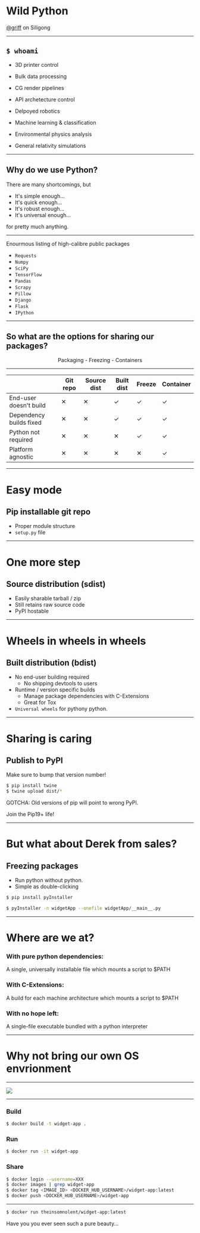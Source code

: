 

# Wild Python
<a href="https://siligong.slack.com/team/U2F39HD5K/">@griff</a> on Siligong

---

## `$ whoami`
- 3D printer control
- Bulk data processing
- CG render pipelines
- API archetecture control


- Delpoyed robotics
- Machine learning & classification


- Environmental physics analysis
- General relativity simulations

---

## Why do we use Python?
There are many shortcomings, but

- It's simple enough...
- It's quick enough...
- It's robust enough...
- It's universal enough...

for pretty much anything.

---

Enourmous listing of high-calibre public packages

- `Requests`
- `Numpy`
- `SciPy`
- `TensorFlow`
- `Pandas`
- `Scrapy`
- `Pillow`
- `Django`
- `Flask`
- `IPython`

---

## So what are the options for sharing our packages?

<center>
Packaging - Freezing - Containers
</center>

---

|                               |   Git repo  | Source dist | Built dist | Freeze | Container |
|-------------------------------|-------------|-------------|------------|--------|-----------|
| End-user doesn't build        |      ✕      |      ✕      |      ✓     |    ✓   |     ✓     |
| Dependency builds fixed       |      ✕      |      ✕      |      ✓     |    ✓   |     ✓     |
| Python not required           |      ✕      |      ✕      |      ✕     |    ✓   |     ✓     |
| Platform agnostic             |      ✕      |      ✕      |      ✕     |    ✕   |     ✓     |

---

# Easy mode
## Pip installable git repo
- Proper module structure
- `setup.py` file

---

# One more step 
## Source distribution (sdist)
- Easily sharable tarball / zip
- Still retains raw source code
- PyPI hostable

---

# Wheels in wheels in wheels
## Built distribution (bdist)
- No end-user building required
    - No shipping devtools to users
- Runtime / version specific builds
    - Manage package dependencies with C-Extensions
    - Great for Tox
- `Universal wheels` for pythony python.

---

# Sharing is caring
## Publish to PyPI

Make sure to bump that version number!

```bash
$ pip install twine
$ twine upload dist/*
```

GOTCHA: Old versions of pip will point to wrong PyPI. 

Join the Pip19+ life!

---

# But what about Derek from sales?
## Freezing packages
- Run python without python.
- Simple as double-clicking
```bash
$ pip install pyInstaller
```

```bash
$ pyInstaller -n widgetApp --onefile widgetApp/__main__.py
```

---

# Where are we at?
### With pure python dependencies:
A single, universally installable file which mounts a script to $PATH
### With C-Extensions:
A build for each machine architecture which mounts a script to $PATH
### With no hope left:
A single-file executable bundled with a python interpreter

---

# Why not bring our own OS envrionment
---

<Image src="docker.jpg" />

---

### Build
```bash
$ docker build -t widget-app .
```

### Run
```bash
$ docker run -it widget-app
```

### Share
```bash
$ docker login --username=XXX
$ docker images | grep widget-app
$ docker tag <IMAGE_ID> <DOCKER_HUB_USERNAME>/widget-app:latest
$ docker push <DOCKER_HUB_USERNAME>/widget-app
```
---

```bash
$ docker run theinsomnolent/widget-app:latest
```

Have you you ever seen such a pure beauty...